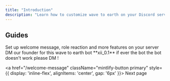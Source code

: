 ```yaml
---
title: "Introduction"
description: "Learn how to customize wave to earth on your Discord server."
---
```


## Guides

<CardGroup cols={2}>
  <Card title="Server Configuration" icon="gear" iconType="regular" color="#a2d1ff" href="/essentials/markdown">
    Set up welcome message, role reaction and more features on your server
  </Card>
</CardGroup>

<Note>
  DM our founder for this wave to earth bot **xii_0.1** if ever the bot the bot doesn't work please DM !
</Note>


<a href="/welcome-message" className="mintlify-button primary" style={{ display: 'inline-flex', alignItems: 'center', gap: '6px' }}>
  <Book size={16} />
  Next page
</a>
